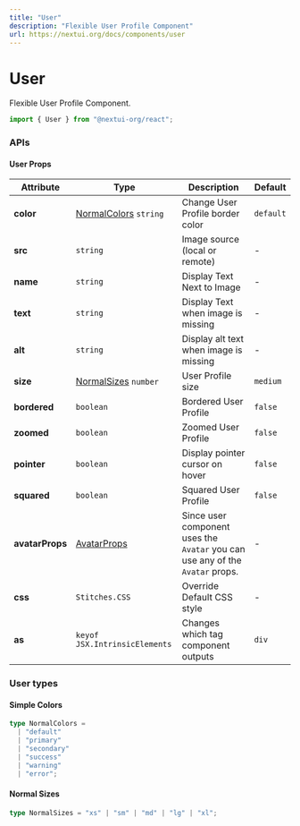 ```yaml
---
title: "User"
description: "Flexible User Profile Component"
url: https://nextui.org/docs/components/user
---
```


# User

Flexible User Profile Component.

```jsx
import { User } from "@nextui-org/react";
```

<CarbonAd />

<Spacer y={2} />

<Playground
  title="Default"
  desc="The default `User` display User Image with Text on Screen."
  files={UserContent.default_user}
/>

<Playground
  title="Sizes"
  desc="The `User` comes in 5 sizes and you can also set a custom size in px with `size` property."
  files={UserContent.size}
/>

<Playground
  title="Bordered"
  desc="You can change the full style to a bordered `User` with the `bordered` property."
  files={UserContent.border}
/>

<Playground
  title="Colors"
  desc="You can change the color of border with `color` prop."
  files={UserContent.color}
/>

<Playground
  title="Zoomed"
  desc="You can apply a zoom animation to User with the `zoomed` property."
  files={UserContent.zoomed}
/>

<Playground
  title="Pointer"
  desc="Display pointer cursor on hover."
  files={UserContent.pointer}
/>

<Playground
  title="Squared"
  desc="You can change the full style to a squared `User` with the `squared` property."
  files={UserContent.squared}
/>

<Playground
  title="Description"
  desc="You can add a info text under the name."
  files={UserContent.description}
/>

<Playground
  title="User Link"
  desc="You can Add a Link Below Name Using User.Link Component"
  files={UserContent.link}
/>

<Spacer y={3} />

### APIs

<Spacer y={2} />

#### User Props

| Attribute       | Type                                                | Description                                                                   | Default   |
| --------------- | --------------------------------------------------- | ----------------------------------------------------------------------------- | --------- |
| **color**       | [NormalColors](#normal-colors) `string`             | Change User Profile border color                                              | `default` |
| **src**         | `string`                                            | Image source (local or remote)                                                | -         |
| **name**        | `string`                                            | Display Text Next to Image                                                    | -         |
| **text**        | `string`                                            | Display Text when image is missing                                            | -         |
| **alt**         | `string`                                            | Display alt text when image is missing                                        | -         |
| **size**        | [NormalSizes](#normal-sizes) `number`               | User Profile size                                                             | `medium`  |
| **bordered**    | `boolean`                                           | Bordered User Profile                                                         | `false`   |
| **zoomed**      | `boolean`                                           | Zoomed User Profile                                                           | `false`   |
| **pointer**     | `boolean`                                           | Display pointer cursor on hover                                               | `false`   |
| **squared**     | `boolean`                                           | Squared User Profile                                                          | `false`   |
| **avatarProps** | [AvatarProps](/docs/components/avatar#avatar-props) | Since user component uses the `Avatar` you can use any of the `Avatar` props. | -         |
| **css**         | `Stitches.CSS`                                      | Override Default CSS style                                                    | -         |
| **as**          | `keyof JSX.IntrinsicElements`                       | Changes which tag component outputs                                           | `div`    |

<Spacer y={2} />

### User types

<Spacer y={1} />

#### Simple Colors

```ts
type NormalColors =
  | "default"
  | "primary"
  | "secondary"
  | "success"
  | "warning"
  | "error";
```

#### Normal Sizes

```ts
type NormalSizes = "xs" | "sm" | "md" | "lg" | "xl";
```
